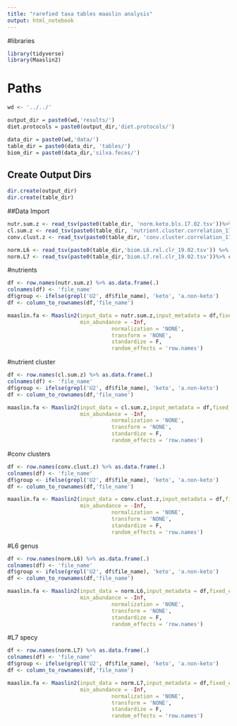 ```yaml
---
title: "rarefied taxa tables maaslin analysis"
output: html_notebook
---
```


#libraries
```r
library(tidyverse)
library(Maaslin2)
```

# Paths
```r
wd <- '../../' 

output_dir = paste0(wd,'results/')
diet.protocols = paste0(output_dir,'diet.protocols/')

data_dir = paste0(wd,'data/')
table_dir = paste0(data_dir, 'tables/')
biom_dir = paste0(data_dir,'silva.feces/')
```

## Create Output Dirs
```r
dir.create(output_dir)
dir.create(table_dir)
```

##Data Import
```r

nutr.sum.z <- read_tsv(paste0(table_dir, 'norm.keto.bls.17.02.tsv'))%>% column_to_rownames(.,'file_name')
cl.sum.z <- read_tsv(paste0(table_dir, 'nutrient.cluster.correlation_17.02.tsv')) %>% column_to_rownames(.,'file_name')
conv.clust.z <- read_tsv(paste0(table_dir, 'conv.cluster.correlation_17.02.tsv'))%>% column_to_rownames(.,'file_name')

norm.L6 <- read_tsv(paste0(table_dir,'biom.L6.rel.clr_19.02.tsv')) %>% column_to_rownames(.,'rowname')
norm.L7 <- read_tsv(paste0(table_dir,'biom.L7.rel.clr_19.02.tsv'))%>% column_to_rownames(.,'rowname')
```

#nutrients
```r
df <- row.names(nutr.sum.z) %>% as.data.frame(.)
colnames(df) <- 'file_name'
df$group <- ifelse(grepl('U2', df$file_name), 'keto', 'a.non-keto')  
df <- column_to_rownames(df,'file_name')

maaslin.fa <- Maaslin2(input_data = nutr.sum.z,input_metadata = df,fixed_effects = 'group',output = 'nutr.sum.z_maaslin',
                       min_abundance = -Inf,
                                 normalization = 'NONE',
                                 transform = 'NONE',
                                 standardize = F, 
                                 random_effects = 'row.names')
```

#nutrient cluster
```r
df <- row.names(cl.sum.z) %>% as.data.frame(.)
colnames(df) <- 'file_name'
df$group <- ifelse(grepl('U2', df$file_name), 'keto', 'a.non-keto')  
df <- column_to_rownames(df,'file_name')

maaslin.fa <- Maaslin2(input_data = cl.sum.z,input_metadata = df,fixed_effects = 'group',output = 'nutclust.sum.z_maaslin',
                       min_abundance = -Inf,
                                 normalization = 'NONE',
                                 transform = 'NONE',
                                 standardize = F, 
                                 random_effects = 'row.names')
```

#conv clusters
```r
df <- row.names(conv.clust.z) %>% as.data.frame(.)
colnames(df) <- 'file_name'
df$group <- ifelse(grepl('U2', df$file_name), 'keto', 'a.non-keto')  
df <- column_to_rownames(df,'file_name')

maaslin.fa <- Maaslin2(input_data = conv.clust.z,input_metadata = df,fixed_effects = 'group',output = 'convclust.sum.z_maaslin',
                       min_abundance = -Inf,
                                 normalization = 'NONE',
                                 transform = 'NONE',
                                 standardize = F, 
                                 random_effects = 'row.names')
```

#L6 genus
```r
df <- row.names(norm.L6) %>% as.data.frame(.)
colnames(df) <- 'file_name'
df$group <- ifelse(grepl('U2', df$file_name), 'keto', 'a.non-keto')  
df <- column_to_rownames(df,'file_name')

maaslin.fa <- Maaslin2(input_data = norm.L6,input_metadata = df,fixed_effects = 'group',output = 'genus_maaslin',
                       min_abundance = -Inf,
                                 normalization = 'NONE',
                                 transform = 'NONE',
                                 standardize = F, 
                                 random_effects = 'row.names')
```

#L7 specy
```r
df <- row.names(norm.L7) %>% as.data.frame(.)
colnames(df) <- 'file_name'
df$group <- ifelse(grepl('U2', df$file_name), 'keto', 'a.non-keto')  
df <- column_to_rownames(df,'file_name')

maaslin.fa <- Maaslin2(input_data = norm.L7,input_metadata = df,fixed_effects = 'group',output = 'specy_maaslin',
                       min_abundance = -Inf,
                                 normalization = 'NONE',
                                 transform = 'NONE',
                                 standardize = F, 
                                 random_effects = 'row.names')
```
